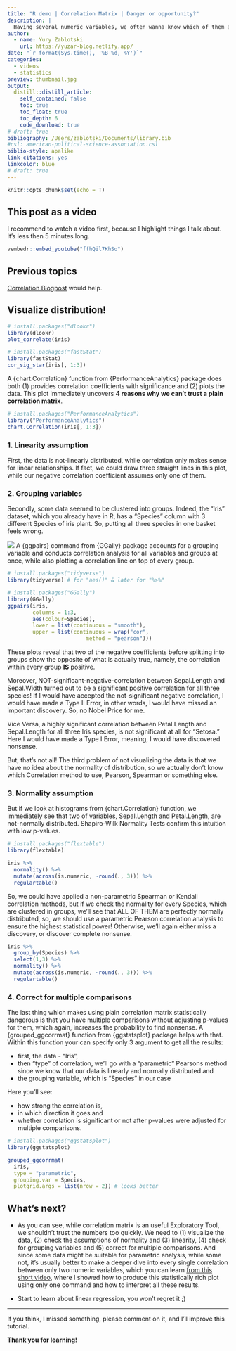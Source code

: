 ```yaml
---
title: "R demo | Correlation Matrix | Danger or opportunity?"
description: |
  Having several numeric variables, we often wanna know which of them are correlated and how. Correlation Matrix seems to be a good solution for it. But drawing conclusions from plain correlation coeffitients and p-values is dangerous, if we don't visualize the data. Let's learn a better way to produce a correlation matrix.
author:
  - name: Yury Zablotski
    url: https://yuzar-blog.netlify.app/
date: "`r format(Sys.time(), '%B %d, %Y')`"
categories:
  - videos
  - statistics
preview: thumbnail.jpg
output:
  distill::distill_article:
    self_contained: false
    toc: true
    toc_float: true
    toc_depth: 6
    code_download: true
# draft: true
bibliography: /Users/zablotski/Documents/library.bib
#csl: american-political-science-association.csl
biblio-style: apalike
link-citations: yes
linkcolor: blue
# draft: true
---
```



```r
knitr::opts_chunk$set(echo = T)
```


## This post as a video

I recommend to watch a video first, because I highlight things I talk about. It's less then 5 minutes long. 

```r
vembedr::embed_youtube("ffhQil7KhSo")
```

## Previous topics

[Correlation Blogpost](https://yuzar-blog.netlify.app/posts/2021-12-29-correlationinr/) would help.



## Visualize distribution!

```r
# install.packages("dlookr")
library(dlookr)
plot_correlate(iris)

# install.packages("fastStat")
library(fastStat)
cor_sig_star(iris[, 1:3])
```
A {chart.Correlation} function from {PerformanceAnalytics} package does both (1) provides correlation coefficients with significance and (2) plots the data. This plot immediately uncovers **4 reasons why we can't trust a plain correlation matrix**. 

```r
# install.packages("PerformanceAnalytics")
library("PerformanceAnalytics")
chart.Correlation(iris[, 1:3])
```

### 1. Linearity assumption

First, the data is not-linearly distributed, while correlation only makes sense for linear relationships. If fact, we could draw three straight lines in this plot, while our negative correlation coefficient assumes only one of them. 

### 2. Grouping variables

Secondly, some data seemed to be clustered into groups. Indeed, the "Iris" dataset, which you already have in R, has a "Species" column with 3 different Species of iris plant. So, putting all three species in one basket feels wrong.

![](iris.jpg)
A {ggpairs} command from {GGally} package accounts for a grouping variable and conducts correlation analysis for  all variables and groups at once, while also plotting a correlation line on top of every group.

```r
# install.packages("tidyverse")
library(tidyverse) # for "aes()" & later for "%>%" 

# install.packages("GGally")
library(GGally)
ggpairs(iris, 
        columns = 1:3, 
        aes(colour=Species),
        lower = list(continuous = "smooth"),
        upper = list(continuous = wrap("cor", 
                         method = "pearson")))
```

These plots reveal that two of the negative coefficients before splitting into groups show the opposite of what is actually true, namely, the correlation within every group **IS** positive.

Moreover, NOT-significant-negative-correlation between Sepal.Length and Sepal.Width turned out to be a significant positive correlation for all three species! If I would have accepted the not-significant negative correlation, I would have made a Type II Error, in other words, I would have missed an important discovery. So, no Nobel Price for me.

Vice Versa, a highly significant correlation between Petal.Length and Sepal.Length for all three Iris species, is not significant at all for "Setosa." Here I would have made a Type I Error, meaning, I would have discovered nonsense. 

But, that's not all! The third problem of not visualizing the data is that we have no idea about the normality of distribution, so we actually don't know which Correlation method to use, Pearson, Spearman or something else.

### 3. Normality assumption

But if we look at histograms from {chart.Correlation} function, we immediately see that two of variables, Sepal.Length and Petal.Length, are not-normally distributed. Shapiro-Wilk Normality Tests confirm this intuition with low p-values. 

```r
# install.packages("flextable")
library(flextable)

iris %>% 
  normality() %>% 
  mutate(across(is.numeric, ~round(., 3))) %>%
  regulartable()
```

So, we could have applied a non-parametric Spearman or Kendall correlation methods, but if we check the normality for every Species, which are clustered in groups, we'll see that ALL OF THEM are perfectly normally distributed, so, we should use a parametric Pearson correlation analysis to ensure the highest statistical power! Otherwise, we'll again either miss a discovery, or discover complete nonsense.

```r
iris %>% 
  group_by(Species) %>% 
  select(1,3) %>% 
  normality() %>%  
  mutate(across(is.numeric, ~round(., 3))) %>%
  regulartable()
```

### 4. Correct for multiple comparisons

The last thing which makes using plain correlation matrix statistically dangerous is that you have multiple comparisons without adjusting p-values for them, which again, increases the probability to find nonsense. A {grouped_ggcorrmat} function from {ggstatsplot} package helps with that. Within this function your can specify only 3 argument to get all the results:

- first, the data - "Iris",
- then "type" of correlation, we'll go with a "parametric" Pearsons method since we know that our data is linearly and normally distributed and 
- the grouping variable, which is "Species" in our case

Here you'll see:

- how strong the correlation is,
- in which direction it goes and
- whether correlation is significant or not after p-values were adjusted for multiple comparisons.

```r
# install.packages("ggstatsplot")
library(ggstatsplot)

grouped_ggcorrmat(
  iris,
  type = "parametric",
  grouping.var = Species, 
  plotgrid.args = list(nrow = 2)) # looks better
```



## What's next?

- As you can see, while correlation matrix is an useful Exploratory Tool, we shouldn't trust the numbers too quickly. We need to (1) visualize the data, (2) check the assumptions of normality and (3) linearity, (4) check for grouping variables and (5) correct for multiple comparisons. And since some data might be suitable for parametric analysis, while some not, it's usually better to make a deeper dive into every single correlation between only two numeric variables, which you can learn [from this short video](https://youtu.be/eXczd0ewVgE), where I showed how to produce this statistically rich plot using only one command and how to interpret all these results.

- Start to learn about linear regression, you won't regret it ;)

---

If you think, I missed something, please comment on it, and I’ll improve this tutorial.

**Thank you for learning!**

















